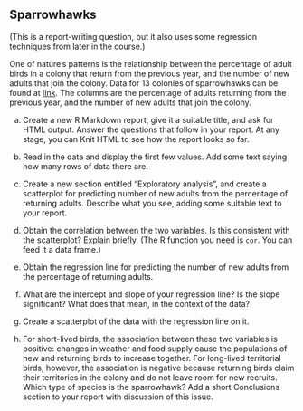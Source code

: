 ##  Sparrowhawks

(This is a report-writing question, but it also uses some regression techniques from later in the course.)

 One of nature's patterns is the relationship
between the percentage of adult birds in a colony that return from the
previous year, and the number of new adults that join the colony. Data
for 13 colonies of sparrowhawks can be found at
[link](http://ritsokiguess.site/datafiles/sparrowhawk.txt). The
columns are the percentage of adults returning from the previous year,
and the number of new adults that join the colony.



(a) Create a new R Markdown report, give it a suitable title, and
ask for HTML output. Answer the questions that follow in your
report. At any stage, you can Knit HTML
to see how the report looks so far.



(b) Read in the data and display the  first few values.  Add some text saying how many rows of data
there are.



(c) Create a new section entitled "Exploratory analysis", and
create a scatterplot for predicting number of new adults from the
percentage of returning adults.  Describe what you see, adding some
suitable text to your report.



(d) Obtain the correlation between the two variables. Is this
consistent with the scatterplot? Explain briefly. (The R function
you need is `cor`. You can feed it a data frame.)



(e) Obtain the regression line for predicting the number of new
adults from the percentage of returning adults.



(f) What are the intercept and slope of your regression line? Is
the slope significant? What does that mean, in the context of the data?



(g) Create a scatterplot of the data with the regression line on it.



(h) For short-lived birds, the association between these two
variables is positive: changes in weather and food supply cause the
populations of new and returning birds to increase together. For
long-lived territorial birds, however, the association is negative
because returning birds claim their territories in the colony and do
not leave room for new recruits. Which type of species is the
sparrowhawk? Add a short Conclusions section to your report with
discussion of this issue.






